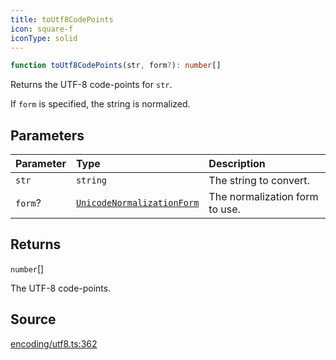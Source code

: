 ```yaml
---
title: toUtf8CodePoints
icon: square-f
iconType: solid
---
```


```ts
function toUtf8CodePoints(str, form?): number[]
```

Returns the UTF-8 code-points for `str`.

If `form` is specified, the string is normalized.

## Parameters

| Parameter | Type | Description |
| :------ | :------ | :------ |
| `str` | `string` | The string to convert. |
| `form`? | [`UnicodeNormalizationForm`](/sdk/content/type-aliases/UnicodeNormalizationForm) | The normalization form to use. |

## Returns

`number`[]

The UTF-8 code-points.

## Source

[encoding/utf8.ts:362](https://github.com/dominant-strategies/quais.js/blob/09cd60f427ec354a4d2a7f44048d42dc45cec47b/src/encoding/utf8.ts#L362)
